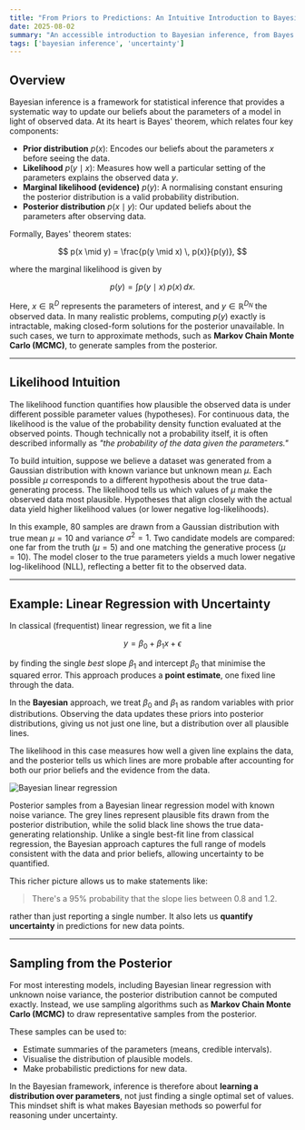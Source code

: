 ```yaml
---
title: "From Priors to Predictions: An Intuitive Introduction to Bayesian Inference"
date: 2025-08-02
summary: "An accessible introduction to Bayesian inference, from Bayes' theorem and likelihoods to a hands-on example with linear regression, showing how we can estimate entire distributions over model parameters and quantify uncertainty instead of settling for a single best fit."
tags: ['bayesian inference', 'uncertainty']
---
```




## Overview
Bayesian inference is a framework for statistical inference that provides a systematic way to update our beliefs about the parameters of a model in light of observed data. At its heart is Bayes' theorem, which relates four key components:

- **Prior distribution** $p(x)$: Encodes our beliefs about the parameters $x$ before seeing the data.  
- **Likelihood** $p(y \mid x)$: Measures how well a particular setting of the parameters explains the observed data $y$.  
- **Marginal likelihood (evidence)** $p(y)$: A normalising constant ensuring the posterior distribution is a valid probability distribution.  
- **Posterior distribution** $p(x \mid y)$: Our updated beliefs about the parameters after observing data.  

Formally, Bayes' theorem states:

$$
p(x \mid y) = \frac{p(y \mid x) \, p(x)}{p(y)},
$$

where the marginal likelihood is given by

$$
p(y) = \int p(y \mid x) \, p(x) \, dx.
$$

Here, $x \in \mathbb{R}^D$ represents the parameters of interest, and $y \in \mathbb{R}^{D_N}$ the observed data. In many realistic problems, computing $p(y)$ exactly is intractable, making closed-form solutions for the posterior unavailable. In such cases, we turn to approximate methods, such as **Markov Chain Monte Carlo (MCMC)**, to generate samples from the posterior.

---

## Likelihood Intuition
The likelihood function quantifies how plausible the observed data is under different possible parameter values (hypotheses). For continuous data, the likelihood is the value of the probability density function evaluated at the observed points. Though technically not a probability itself, it is often described informally as *"the probability of the data given the parameters."*

To build intuition, suppose we believe a dataset was generated from a Gaussian distribution with known variance but unknown mean $\mu$. Each possible $\mu$ corresponds to a different hypothesis about the true data-generating process. The likelihood tells us which values of $\mu$ make the observed data most plausible. Hypotheses that align closely with the actual data yield higher likelihood values (or lower negative log-likelihoods).

<JuliaPlot
  src="/plots/intro-bayesian-inference/likelihood.html"
  title="Gaussian likelihood explorer"
  height={520}
/>

In this example, 80 samples are drawn from a Gaussian distribution with true mean $\mu = 10$ and variance $\sigma^2 = 1$. Two candidate models are compared: one far from the truth ($\mu = 5$) and one matching the generative process ($\mu = 10$). The model closer to the true parameters yields a much lower negative log-likelihood (NLL), reflecting a better fit to the observed data.

---

## Example: Linear Regression with Uncertainty
In classical (frequentist) linear regression, we fit a line

$$
y = \beta_0 + \beta_1 x + \epsilon
$$

by finding the single *best* slope $\beta_1$ and intercept $\beta_0$ that minimise the squared error. This approach produces a **point estimate**, one fixed line through the data.

In the **Bayesian** approach, we treat $\beta_0$ and $\beta_1$ as random variables with prior distributions. Observing the data updates these priors into posterior distributions, giving us not just one line, but a distribution over all plausible lines.  

The likelihood in this case measures how well a given line explains the data, and the posterior tells us which lines are more probable after accounting for both our prior beliefs and the evidence from the data.

![Bayesian linear regression](/images/blogs/intro_bayes_inference/bayesian_linear_regression.png)

Posterior samples from a Bayesian linear regression model with known noise variance. The grey lines represent plausible fits drawn from the posterior distribution, while the solid black line shows the true data-generating relationship. Unlike a single best-fit line from classical regression, the Bayesian approach captures the full range of models consistent with the data and prior beliefs, allowing uncertainty to be quantified.

This richer picture allows us to make statements like:

> There's a 95% probability that the slope lies between 0.8 and 1.2.

rather than just reporting a single number. It also lets us **quantify uncertainty** in predictions for new data points.

---

## Sampling from the Posterior
For most interesting models, including Bayesian linear regression with unknown noise variance,  the posterior distribution cannot be computed exactly. Instead, we use sampling algorithms such as **Markov Chain Monte Carlo (MCMC)** to draw representative samples from the posterior.

These samples can be used to:

- Estimate summaries of the parameters (means, credible intervals).  
- Visualise the distribution of plausible models.  
- Make probabilistic predictions for new data.  

In the Bayesian framework, inference is therefore about **learning a distribution over parameters**, not just finding a single optimal set of values. This mindset shift is what makes Bayesian methods so powerful for reasoning under uncertainty.
